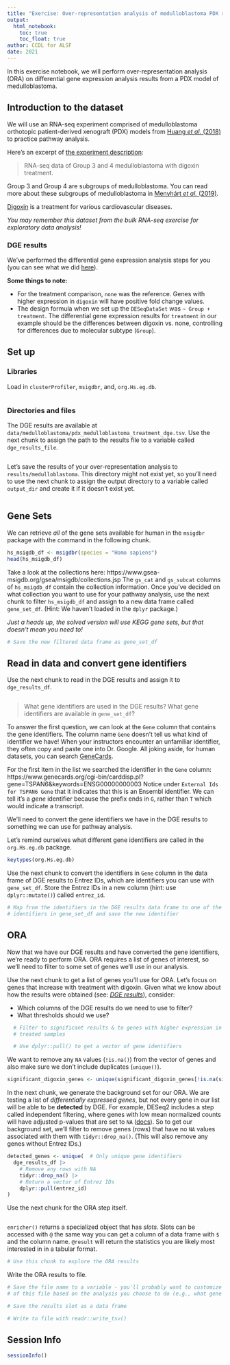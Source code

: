 ```yaml
---
title: "Exercise: Over-representation analysis of medulloblastoma PDX results"
output:
  html_notebook:
    toc: true
    toc_float: true
author: CCDL for ALSF
date: 2021
---
```


In this exercise notebook, we will perform over-representation analysis (ORA) on differential gene expression analysis results from a PDX model of medulloblastoma.

## Introduction to the dataset

We will use an RNA-seq experiment comprised of medulloblastoma orthotopic patient-derived xenograft (PDX) models from [Huang *et al.* (2018)](https://doi.org/10.1126/scitranslmed.aat0150) to practice pathway analysis.

Here's an excerpt of [the experiment description](https://www.ncbi.nlm.nih.gov/bioproject/PRJNA475298):

> RNA-seq data of Group 3 and 4 medulloblastoma with digoxin treatment.

Group 3 and Group 4 are subgroups of medulloblastoma.
You can read more about these subgroups of medulloblastoma in [Menyhárt *et al.* (2019)](https://doi.org/10.1186/s13045-019-0712-y).

[Digoxin](https://en.wikipedia.org/wiki/Digoxin) is a treatment for various cardiovascular diseases.

*You may remember this dataset from the bulk RNA-seq exercise for exploratory data analysis!*

### DGE results

We've performed the differential gene expression analysis steps for you (you can see what we did [here](https://github.com/AlexsLemonade/training-modules/blob/master/pathway-analysis/setup/exercises/01-pdx_MB_DGE.Rmd)).

**Some things to note:**

* For the treatment comparison, `none` was the reference.
  Genes with higher expression in `digoxin` will have positive fold change values.
* The design formula when we set up the `DESeqDataSet` was `~ Group + treatment`.
  The differential gene expression results for `treatment` in our example should be the differences between digoxin vs. none, controlling for differences due to molecular subtype (`Group`).

## Set up

### Libraries

Load in `clusterProfiler`, `msigdbr`, and, `org.Hs.eg.db`.

```r

```

### Directories and files

The DGE results are available at `data/medulloblastoma/pdx_medulloblastoma_treatment_dge.tsv`.
Use the next chunk to assign the path to the results file to a variable called `dge_results_file`.

```r

```

Let's save the results of your over-representation analysis to `results/medulloblastoma`.
This directory might not exist yet, so you'll need to use the next chunk to assign the output directory to a variable called `output_dir` and create it if it doesn't exist yet.

```r

```

## Gene Sets

We can retrieve _all_ of the gene sets available for human in the `msigdbr` package with the command in the following chunk.

```r
hs_msigdb_df <- msigdbr(species = "Homo sapiens")
head(hs_msigdb_df)
```

Take a look at the collections here: https://www.gsea-msigdb.org/gsea/msigdb/collections.jsp
The `gs_cat` and `gs_subcat` columns of `hs_msigdb_df` contain the collection information.
Once you've decided on what collection you want to use for your pathway analysis, use the next chunk to filter `hs_msigdb_df` and assign to a new data frame called `gene_set_df`.
(Hint: We haven't loaded in the `dplyr` package.)

_Just a heads up, the solved version will use KEGG gene sets, but that doesn't mean you need to!_

```r
# Save the new filtered data frame as gene_set_df

```

## Read in data and convert gene identifiers

Use the next chunk to read in the DGE results and assign it to `dge_results_df`.

```r

```

> What gene identifiers are used in the DGE results?
  What gene identifiers are available in `gene_set_df`?

To answer the first question, we can look at the `Gene` column that contains the gene identifiers.
The column name `Gene` doesn't tell us what kind of identifier we have!
When your instructors encounter an unfamiliar identifier, they often copy and paste one into Dr. Google.
All joking aside, for human datasets, you can search [GeneCards](https://www.genecards.org/).

For the first item in the list we searched the identifier in the `Gene` column: https://www.genecards.org/cgi-bin/carddisp.pl?gene=TSPAN6&keywords=ENSG00000000003
Notice under `External Ids for TSPAN6 Gene` that it indicates that this is an Ensembl identifier.
We can tell it's a _gene_ identifier because the prefix ends in `G`, rather than `T` which would indicate a transcript.

We'll need to convert the gene identifiers we have in the DGE results to something we can use for pathway analysis.

Let's remind ourselves what different gene identifiers are called in the `org.Hs.eg.db` package.

```r
keytypes(org.Hs.eg.db)
```

Use the next chunk to convert the identifiers in `Gene` column in the data frame of DGE results to Entrez IDs, which are identifiers you can use with `gene_set_df`.
Store the Entrez IDs in a new column (hint: use `dplyr::mutate()`) called `entrez_id`.

```r
# Map from the identifiers in the DGE results data frame to one of the types of
# identifiers in gene_set_df and save the new identifier

```

## ORA

Now that we have our DGE results and have converted the gene identifiers, we're ready to perform ORA.
ORA requires a list of genes of interest, so we'll need to filter to some set of genes we'll use in our analysis.

Use the next chunk to get a list of genes you'll use for ORA.
Let's focus on genes that increase with treatment with digoxin.
Given what we know about how the results were obtained (see: [_DGE results_](#dge-results)), consider:

* Which columns of the DGE results do we need to use to filter?
* What thresholds should we use?

```r

  # Filter to significant results & to genes with higher expression in digoxin
  # treated samples

  # Use dplyr::pull() to get a vector of gene identifiers

```

We want to remove any `NA` values (`!is.na()`) from the vector of genes and also make sure we don't include duplicates (`unique()`).

```r
significant_digoxin_genes <- unique(significant_digoxin_genes[!is.na(significant_digoxin_genes)])
```

In the next chunk, we generate the background set for our ORA.
We are testing a list of _differentially expressed genes_, but not every gene in our list will be able to be **detected** by DGE.
For example, DESeq2 includes a step called independent filtering, where genes with low mean normalized counts will have adjusted p-values that are set to `NA` ([docs](https://bioconductor.org/packages/devel/bioc/vignettes/DESeq2/inst/doc/DESeq2.html#independent-filtering-of-results)).
So to get our background set, we'll filter to remove genes (rows) that have no `NA` values associated with them with `tidyr::drop_na()`.
(This will also remove any genes without Entrez IDs.)

```r
detected_genes <- unique(  # Only unique gene identifiers
  dge_results_df |>
    # Remove any rows with NA
    tidyr::drop_na() |>
    # Return a vector of Entrez IDs
    dplyr::pull(entrez_id)
)
```

Use the next chunk for the ORA step itself.

```r

```

`enricher()` returns a specialized object that has _slots_.
Slots can be accessed with `@` the same way you can get a column of a data frame with `$` and the column name.
`@result` will return the statistics you are likely most interested in in a tabular format.

```r
# Use this chunk to explore the ORA results

```

Write the ORA results to file.

```r
# Save the file name to a variable - you'll probably want to customize the name
# of this file based on the analysis you choose to do (e.g., what gene sets)

# Save the results slot as a data frame

# Write to file with readr::write_tsv()

```

## Session Info

```r
sessionInfo()
```
